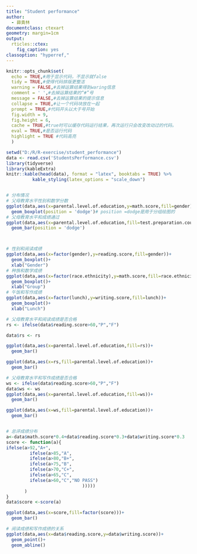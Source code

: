 ---
title: "Student performance"
author:
  - 薛貴林
documentclass: ctexart
geometry: margin=1cm
output:
  rticles::ctex:
    fig_caption: yes
classoption: "hyperref,"
---

```{r setup, include=FALSE}
knitr::opts_chunk$set(
  echo = TRUE,#用于显示代码，不显示就false
  tidy = TRUE,#使得代码排版更整洁
  warning = FALSE,#去掉运算结果得到waring信息
  comment = ' ',#去掉运算结果的“#”号
  message = FALSE,#去掉运算结果的提示信息
  collapse = TRUE,#让一个代码块放在一起
  prompt = TRUE,#代码开头以大于号开始
  fig.width = 9,
  fig.height = 6,
  cache = TRUE,#true时可以缓存代码运行结果，再次运行只会改变改动过的代码。
  eval = TRUE,#是否运行代码
  highlight = TRUE #代码高亮
  )
```


```{r}
setwd("D:/R/R-exercise/student_performance")
data <- read.csv('StudentsPerformance.csv')
library(tidyverse)
library(kableExtra)
knitr::kable(head(data), format = "latex", booktabs = TRUE) %>%
          kable_styling(latex_options = "scale_down")


# 分布情况
# 父母教育水平性别和数学分数
ggplot(data,aes(x=parental.level.of.education,y=math.score,fill=gender))+
  geom_boxplot(position = 'dodge')# position =dodge是用于分组绘图的
# 父母教育水平和成绩通过
ggplot(data,aes(x=parental.level.of.education,fill=test.preparation.course))+
  geom_bar(position = 'dodge')



# 性别和阅读成绩
ggplot(data,aes(x=factor(gender),y=reading.score,fill=gender))+
  geom_boxplot()+
  xlab("Gender")
# 种族和数学成绩
ggplot(data,aes(x=factor(race.ethnicity),y=math.score,fill=race.ethnicity))+
  geom_boxplot()+
  xlab("Group")
# 午饭和写作成绩
ggplot(data,aes(x=factor(lunch),y=writing.score,fill=lunch))+
  geom_boxplot()+
  xlab("Lunch")

# 父母教育水平和阅读成绩是否合格
rs <- ifelse(data$reading.score>60,"P","F")

data$rs <- rs

ggplot(data,aes(x=parental.level.of.education,fill=rs))+
  geom_bar()

ggplot(data,aes(x=rs,fill=parental.level.of.education))+
  geom_bar()

# 父母教育水平和写作成绩是否合格
ws <- ifelse(data$reading.score>60,"P","F")
data$ws <- ws
ggplot(data,aes(x=parental.level.of.education,fill=ws))+
  geom_bar()

ggplot(data,aes(x=ws,fill=parental.level.of.education))+
  geom_bar()


# 总评成绩分布
a<-data$math.score*0.4+data$reading.score*0.3+data$writing.score*0.3
score <- function(a){
ifelse(a>92,"A+",
         ifelse(a>85,"A",
         ifelse(a>80,"B+",
         ifelse(a>75,"B",
         ifelse(a>70,"C+",
         ifelse(a>65,"C",
         ifelse(a>60,"C","NO PASS")
                             )))))
       )
}
data$score <-score(a)

ggplot(data,aes(x=score,fill=factor(score)))+
  geom_bar()

# 阅读成绩和写作成绩的关系
ggplot(data,aes(x=data$reading.score,y=data$writing.score))+
  geom_point()+
  geom_abline()

```
